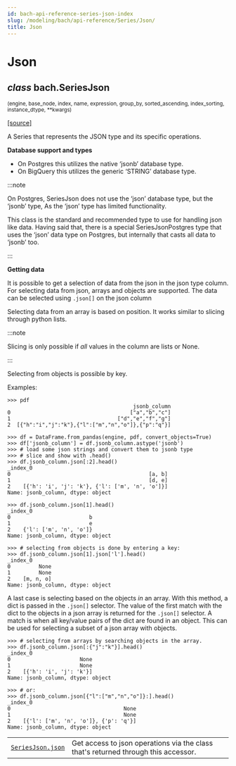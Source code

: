 ```yaml
---
id: bach-api-reference-series-json-index
slug: /modeling/bach/api-reference/Series/Json/
title: Json
---
```


# Json

<div className="class">

## <span className="type-annotation"><em>class</em></span> <span className="additional-name">bach.</span><span className="name">SeriesJson</span>

<small className="parameter-list">(<span className="parameter" id="engine">engine</span>, <span className="parameter" id="base_node">base_node</span>, <span className="parameter" id="index">index</span>, <span className="parameter" id="name">name</span>, <span className="parameter" id="expression">expression</span>, <span className="parameter" id="group_by">group_by</span>, <span className="parameter" id="sorted_ascending">sorted_ascending</span>, <span className="parameter" id="index_sorting">index_sorting</span>, <span className="parameter" id="instance_dtype">instance_dtype</span>, <span className="parameter" id="**">\*\*kwargs</span>)</small>


&#8203;<span className="view-source">[[source]](https://github.com/objectiv/objectiv-analytics/blob/main/bach/bach/series/series_json.py)</span>

<div className="content">

A Series that represents the JSON type and its specific operations.

**Database support and types**

* On Postgres this utilizes the native ‘jsonb’ database type.
* On BigQuery this utilizes the generic ‘STRING’ database type.

:::note

On Postgres, SeriesJson does not use the ‘json’ database type, but the ‘jsonb’ type, As the ‘json’
type has limited functionality.

This class is the standard and recommended type to use for handling json like data. Having said that,
there is a special SeriesJsonPostgres type that uses the ‘json’ data type on Postgres, but internally
that casts all data to ‘jsonb’ too.


:::

**Getting data**

It is possible to get a selection of data from the json in the json type column. For selecting data from
json, arrays and objects are supported. The data can be selected using `.json[]` on the json column

Selecting data from an array is based on position. It works similar to slicing through python lists.

:::note

Slicing is only possible if *all* values in the column are lists or None.


:::

Selecting from objects is possible by key.

Examples:

```pycon3
>>> pdf
                                        jsonb_column
0                                      ["a","b","c"]
1                                  ["d","e","f","g"]
2  [{"h":"i","j":"k"},{"l":["m","n","o"]},{"p":"q"}]
```

```pycon3
>>> df = DataFrame.from_pandas(engine, pdf, convert_objects=True)
>>> df['jsonb_column'] = df.jsonb_column.astype('jsonb')
>>> # load some json strings and convert them to jsonb type
>>> # slice and show with .head()
>>> df.jsonb_column.json[:2].head()
_index_0
0                                            [a, b]
1                                            [d, e]
2    [{'h': 'i', 'j': 'k'}, {'l': ['m', 'n', 'o']}]
Name: jsonb_column, dtype: object
```

```pycon3
>>> df.jsonb_column.json[1].head()
_index_0
0                         b
1                         e
2    {'l': ['m', 'n', 'o']}
Name: jsonb_column, dtype: object
```

```pycon3
>>> # selecting from objects is done by entering a key:
>>> df.jsonb_column.json[1].json['l'].head()
_index_0
0         None
1         None
2    [m, n, o]
Name: jsonb_column, dtype: object
```

A last case is selecting based on the objects *in* an array.
With this method, a dict is passed in the `.json[]` selector. The value of the first match with the dict
to the objects in a json array is returned for the `.json[]` selector. A match is when all key/value pairs
of the dict are found in an object. This can be used for selecting a subset of a json array with objects.

```pycon3
>>> # selecting from arrays by searching objects in the array.
>>> df.jsonb_column.json[:{"j":"k"}].head()
_index_0
0                      None
1                      None
2    [{'h': 'i', 'j': 'k'}]
Name: jsonb_column, dtype: object
```

```pycon3
>>> # or:
>>> df.jsonb_column.json[{"l":["m","n","o"]}:].head()
_index_0
0                                    None
1                                    None
2    [{'l': ['m', 'n', 'o']}, {'p': 'q'}]
Name: jsonb_column, dtype: object
```


</div>


</div>

<div className="table-autosummary">

|                                                   |                                                                                                                                                                                                     |
| ------------------------------------------------- | -------------------------------------------------------------------------------------------------------------------------------------------------------------------------------------------------- |
| [`SeriesJson.json`](/modeling/bach/api-reference/Series/Json/bach.SeriesJson.json.mdx)                                   | Get access to json operations via the class that's returned through this accessor.                                                                                                                  |


</div>
